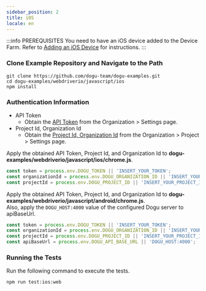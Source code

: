 ```yaml
---
sidebar_position: 2
title: iOS
locale: en
---
```



:::info PREREQUISITES
You need to have an iOS device added to the Device Farm. Refer to [Adding an iOS Device](/get-started/tutorials/device-farm/device/ios) for instructions.
:::

### Clone Example Repository and Navigate to the Path

```
git clone https://github.com/dogu-team/dogu-examples.git
cd dogu-examples/webdriverio/javascript/ios
npm install
```

<Tabs groupId="target" defaultValue="chrome" queryString>
<TabItem value="chrome" label="Chrome">

### Authentication Information
* API Token
  * Obtain the [API Token](/management/organization/settings#api-token) from the Organization > Settings page.
* Project Id, Organization Id
  * Obtain the [Project Id, Organization Id](/management/project/settings#project-id) from the Organization > Project > Settings page.

<Tabs groupId="service" defaultValue="cloud" queryString>
<TabItem value="cloud" label="Cloud" default>

Apply the obtained API Token, Project Id, and Organization Id to **dogu-examples/webdriverio/javascript/ios/chrome.js**.

```javascript
const token = process.env.DOGU_TOKEN || 'INSERT_YOUR_TOKEN';
const organizationId = process.env.DOGU_ORGANIZATION_ID || 'INSERT_YOUR_ORGANIZATION_ID';
const projectId = process.env.DOGU_PROJECT_ID || 'INSERT_YOUR_PROJECT_ID';
```

</TabItem>
    
<TabItem value="self-hosted" label="Self-Hosted">

Apply the obtained API Token, Project Id, and Organization Id to **dogu-examples/webdriverio/javascript/android/chrome.js**.  
Also, apply the `DOGU_HOST:4000` value of the configured Dogu server to apiBaseUrl.

```javascript
const token = process.env.DOGU_TOKEN || 'INSERT_YOUR_TOKEN';
const organizationId = process.env.DOGU_ORGANIZATION_ID || 'INSERT_YOUR_ORGANIZATION_ID';
const projectId = process.env.DOGU_PROJECT_ID || 'INSERT_YOUR_PROJECT_ID';
const apiBaseUrl = process.env.DOGU_API_BASE_URL || 'DOGU_HOST:4000';
```

</TabItem>
</Tabs>

### Running the Tests

Run the following command to execute the tests.
```
npm run test:ios:web
```

</TabItem>
</Tabs>

